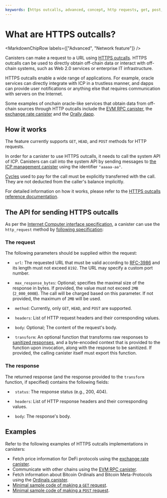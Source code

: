 ```yaml
---
keywords: [https outcalls, advanced, concept, http requests, get, post, head, http methods, making http requests, making http calls, http get, http post, http get]
---
```



# What are HTTPS outcalls?

<MarkdownChipRow labels={["Advanced", "Network feature"]} />

Canisters can make a request to a URL using [HTTPS outcalls](https://internetcomputer.org/https-outcalls). HTTPS outcalls can be used to directly obtain off-chain data or interact with off-chain systems, such as Web 2.0 services or enterprise IT infrastructure.

HTTPS outcalls enable a wide range of applications. For example, oracle services can directly integrate with ICP in a trustless manner, and dapps can provide user notifications or anything else that requires communication with servers on the Internet.

Some examples of onchain oracle-like services that obtain data from off-chain sources through HTTP outcalls include the [EVM RPC canister](/docs/current/building-apps/chain-fusion/ethereum/evm-rpc/overview), the [exchange rate canister](/docs/current/concepts/system-canisters/) and the [Orally dapp](https://kclew-uiaaa-aaaal-qbuiq-cai.ic0.app/sybil).

## How it works

The feature currently supports `GET`, `HEAD`, and `POST` methods for HTTP requests.

In order for a canister to use HTTPS outcalls, it needs to call the system API of ICP. Canisters can call into the system API by sending messages to [the ICP management canister](/docs/current/specifications/ic-interface-spec#ic-management-canister) using the identifier `"aaaaa-aa"`.

[Cycles](/docs/current/concepts/gas-cost) used to pay for the call must be explicitly transferred with the call. They are not deducted from the caller's balance implicitly.

For detailed information on how it works, please refer to the [HTTPS outcalls reference documentation](/docs/current/specifications/https-outcalls-how-it-works).

## The API for sending HTTPS outcalls

As per the [Internet Computer interface specification](/docs/current/specifications/ic-interface-spec), a canister can use the `http_request` method by [following specification](/docs/current/specifications/ic-interface-spec#ic-http_request):

### The request
The following parameters should be supplied within the request:

-   `url`: The requested URL that must be valid according to [RFC-3986](https://www.ietf.org/rfc/rfc3986.txt) and its length must not exceed `8192`. The URL may specify a custom port number.

-   `max_response_bytes`: Optional; specifies the maximal size of the response in bytes. If provided, the value must not exceed `2MB` (`2_000_000B`). The call will be charged based on this parameter. If not provided, the maximum of `2MB` will be used.

-   `method`: Currently, only `GET`, `HEAD`, and `POST` are supported.

-   `headers`: List of HTTP request headers and their corresponding values.

-   `body`: Optional; The content of the request's body.

-   `transform`: An optional function that transforms raw responses to [sanitized responses](https://en.wikipedia.org/wiki/HTML_sanitization), and a byte-encoded context that is provided to the function upon invocation, along with the response to be sanitized. If provided, the calling canister itself must export this function.

### The response

The returned response (and the response provided to the `transform` function, if specified) contains the following fields:

-   `status`: The response status (e.g., 200, 404).

-   `headers`: List of HTTP response headers and their corresponding values.

-   `body`: The response's body.

## Examples

Refer to the following examples of HTTPS outcalls implementations in canisters:

- Fetch price information for DeFi protocols using the [exchange rate canister](https://github.com/dfinity/exchange-rate-canister).
- Communicate with other chains using the [EVM RPC canister](https://github.com/internet-computer-protocol/evm-rpc-canister).
- Fetch information about Bitcoin Ordinals and Bitcoin Meta-Protocols using the [Ordinals canister](https://github.com/sardariuss/ordinals_canister).
- [Minimal sample code of making a `GET` request](/docs/current/building-apps/using-network-features/using-http/https-outcalls/get).
- [Minimal sample code of making a `POST` request](/docs/current/building-apps/using-network-features/using-http/https-outcalls/post).